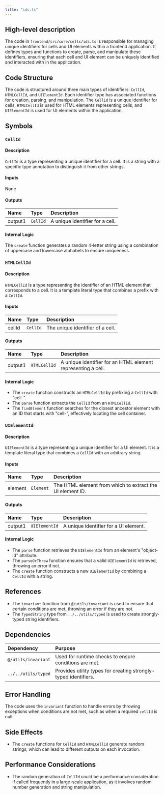 ```yaml
---
title: "ids.ts"
---
```


## High-level description

The code in `frontend/src/core/cells/ids.ts` is responsible for managing unique identifiers for cells and UI elements within a frontend application. It defines types and functions to create, parse, and manipulate these identifiers, ensuring that each cell and UI element can be uniquely identified and interacted with in the application.

## Code Structure

The code is structured around three main types of identifiers: `CellId`, `HTMLCellId`, and `UIElementId`. Each identifier type has associated functions for creation, parsing, and manipulation. The `CellId` is a unique identifier for cells, `HTMLCellId` is used for HTML elements representing cells, and `UIElementId` is used for UI elements within the application.

## Symbols

### `CellId`
#### Description
`CellId` is a type representing a unique identifier for a cell. It is a string with a specific type annotation to distinguish it from other strings.

#### Inputs
None

#### Outputs
| Name | Type | Description |
|:-----|:-----|:------------|
| output1 | `CellId` | A unique identifier for a cell. |

#### Internal Logic
The `create` function generates a random 4-letter string using a combination of uppercase and lowercase alphabets to ensure uniqueness.

### `HTMLCellId`
#### Description
`HTMLCellId` is a type representing the identifier of an HTML element that corresponds to a cell. It is a template literal type that combines a prefix with a `CellId`.

#### Inputs
| Name | Type | Description |
|:-----|:-----|:------------|
| cellId | `CellId` | The unique identifier of a cell. |

#### Outputs
| Name | Type | Description |
|:-----|:-----|:------------|
| output1 | `HTMLCellId` | A unique identifier for an HTML element representing a cell. |

#### Internal Logic
- The `create` function constructs an `HTMLCellId` by prefixing a `CellId` with "cell-".
- The `parse` function extracts the `CellId` from an `HTMLCellId`.
- The `findElement` function searches for the closest ancestor element with an ID that starts with "cell-", effectively locating the cell container.

### `UIElementId`
#### Description
`UIElementId` is a type representing a unique identifier for a UI element. It is a template literal type that combines a `CellId` with an arbitrary string.

#### Inputs
| Name | Type | Description |
|:-----|:-----|:------------|
| element | `Element` | The HTML element from which to extract the UI element ID. |

#### Outputs
| Name | Type | Description |
|:-----|:-----|:------------|
| output1 | `UIElementId` | A unique identifier for a UI element. |

#### Internal Logic
- The `parse` function retrieves the `UIElementId` from an element's "object-id" attribute.
- The `parseOrThrow` function ensures that a valid `UIElementId` is retrieved, throwing an error if not.
- The `create` function constructs a new `UIElementId` by combining a `CellId` with a string.

## References

- The `invariant` function from `@/utils/invariant` is used to ensure that certain conditions are met, throwing an error if they are not.
- The `TypedString` type from `../../utils/typed` is used to create strongly-typed string identifiers.

## Dependencies

| Dependency | Purpose |
|:-----------|:--------|
| `@/utils/invariant` | Used for runtime checks to ensure conditions are met. |
| `../../utils/typed` | Provides utility types for creating strongly-typed identifiers. |

## Error Handling

The code uses the `invariant` function to handle errors by throwing exceptions when conditions are not met, such as when a required `cellId` is null.

## Side Effects

- The `create` functions for `CellId` and `HTMLCellId` generate random strings, which can lead to different outputs on each invocation.

## Performance Considerations

- The random generation of `CellId` could be a performance consideration if called frequently in a large-scale application, as it involves random number generation and string manipulation.